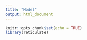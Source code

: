 ```yaml
---
title: "Model"
output: html_document
---
```


```r
knitr::opts_chunk$set(echo = TRUE)
library(reticulate)
```

```python

```

